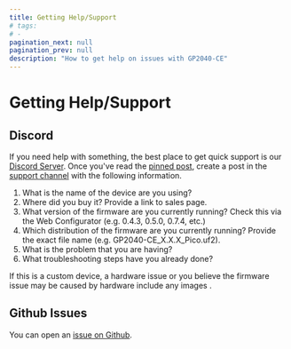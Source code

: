 ---
title: Getting Help/Support
# tags:
# -
pagination_next: null
pagination_prev: null
description: "How to get help on issues with GP2040-CE"
---

# Getting Help/Support

## Discord

If you need help with something, the best place to get quick support is our [Discord Server](https://discord.gg/k2pxhke7q8). Once you've read the [pinned post](https://discord.com/channels/1049366310389289001/1132450634243772519), create a post in the [support channel](https://discord.com/channels/1049366310389289001/1132447732662018089) with the following information.

1. What is the name of the device are you using?
2. Where did you buy it? Provide a link to sales page.
3. What version of the firmware are you currently running? Check this via the Web Configurator (e.g. 0.4.3, 0.5.0, 0.7.4, etc.)
4. Which distribution of the firmware are you currently running? Provide the exact file name (e.g. GP2040-CE_X.X.X_Pico.uf2).
5. What is the problem that you are having?
6. What troubleshooting steps have you already done?

If this is a custom device, a hardware issue or you believe the firmware issue may be caused by hardware include any images .

## Github Issues

You can open an [issue on Github](https://github.com/OpenStickCommunity/GP2040-CE/issues/new/choose).
